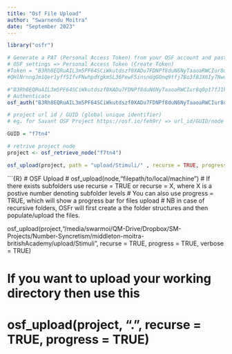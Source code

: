 ```yaml
---
title: "Osf File Upload"
author: "Swarnendu Moitra"
date: "September 2023"
---
```


```R
library("osfr")
```

```R
# Generate a PAT (Personal Access Token) from your OSF account and paste it here.
# OSF settings => Personal Access Token (Create Token)
#Token = "B3Rh8EQRuAIL3m5PF64SCiWkutdszf0XADu7FDNPf8duN6NyTaaoaRWCIur8q0p17fJ1kb"
#QHlNrnngJm1Qer1yff5IfvFNwhpdYgkmSL36PewF5insnUgGOnq9tfj7Bo3fBJX6Iy7Nwq

#"B3Rh8EQRuAIL3m5PF64SCiWkutdszf0XADu7FDNPf8duN6NyTaaoaRWCIur8q0p17fJ1kb"
# Authenticate
osf_auth("B3Rh8EQRuAIL3m5PF64SCiWkutdszf0XADu7FDNPf8duN6NyTaaoaRWCIur8q0p17fJ1kb")

# project url id / GUID (global unique identifier)
# eg. for Savant OSF Project https://osf.io/feh9r/ => url_id/GUID/node = "feh9r" | N.B GUID would always be a 5 alphanummeric sting

GUID = "f7tn4"

# retrive project node
project <- osf_retrieve_node("f7tn4")
```
```R
osf_upload(project, path = "upload/Stimuli/" , recurse = TRUE, progress = TRUE,conflicts = "skip",verbose = TRUE)

```

\`\`\`{R} \# OSF Upload \# osf_upload(node,"filepath/to/local/machine") \# If there exists subfolders use recurse = TRUE or recurse = X, where X is a postive number denoting subfolder levels \# You can also use progress = TRUE, which will show a progress bar for files upload \# NB in case of recursive folders, OSFr will first create a the folder structures and then populate/upload the files.

osf_upload(project,"/media/swarmoi/QM-Drive/Dropbox/SM-Projects/Number-Syncretism/middleton-moitra-britishAcademy/upload/Stimuli", recurse = TRUE, progress = TRUE, verbose = TRUE)

# If you want to upload your working directory then use this

# osf_upload(project, ".", recurse = TRUE, progress = TRUE)
